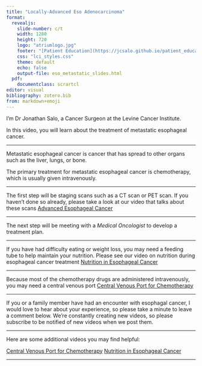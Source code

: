 ```yaml
---
title: "Locally-Advanced Eso Adenocarcinoma"
format: 
  revealjs:
    slide-number: c/t
    width: 1280
    height: 720
    logo: "atriumlogo.jpg"
    footer: "[Patient Education](https://jcsalo.github.io/patient_education/)"
    css: "lci_styles.css"
    theme: default
    echo: false
    output-file: eso_metastatic_slides.html
  pdf:
    documentclass: scrartcl
editor: visual
bibliography: zotero.bib
from: markdown+emoji
---
```

I'm Dr Jonathan Salo, a  Cancer Surgeon at the Levine Cancer Institute.

In this video, you will learn about the treatment of metastatic esophageal cancer.

---

Metastatic esophageal cancer is cancer that has spread to other organs such as the liver, lungs, or bone.

The primary treatment for metastatic esophageal cancer is chemotherapy, which is usually given intravenously.

---

The first step will be staging scans such as a CT scan or PET scan.  If you haven't done so already, please take a look at our video that talks about these scans [Advanced Esophageal Cancer](eso_advanced.qmd)

---

The next step will be meeting with a *Medical Oncologist* to develop a treatment plan.

---

If you have had difficulty eating or weight loss, you may need a feeding tube to help maintain your nutrition.  Please see our video on nutrition during esophageal cancer treatment [Nutrition in Esophageal Cancer](nutrition.qmd)

---

Because most of the chemotherapy drugs are administered intravenously, you may need a central venous port [Central Venous Port for Chemotherapy](cv_port.qmd)


---

If you or a family member have had an encounter with esophagal cancer, I would love to hear about your experience, so please take a minute to leave a comment below. We're constantly creating new videos, so please subscribe to be notified of new videos when we post them.

---

Here are some additional videos you may find helpful:

[Central Venous Port for Chemotherapy](cv_port.qmd)
[Nutrition in Esophageal Cancer](nutrition.qmd)

---
